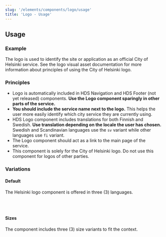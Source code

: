 ```yaml
---
slug: '/elements/components/logo/usage'
title: 'Logo - Usage'
---
```




## Usage

### Example

<PlaygroundPreview>
  <Logo language="fi" size="medium" />
</PlaygroundPreview>

The logo is used to identify the site or application as an official City of Helsinki service.
See the <Link size="M" href="/elements/visual-assets/logo">logo visual asset documentation</Link> for more information about principles of using the City of Helsinki logo.

### Principles

- Logo is automatically included in HDS Navigation and HDS Footer (not yet released) components. **Use the Logo component sparingly in other parts of the service.**
- **You should include the service name next to the logo.** This helps the user more easily identify which city service they are currently using.
- HDS Logo component includes translations for both Finnish and Swedish. **Use translation depending on the locale the user has chosen.** Swedish and Scandinavian languages use the `sv` variant while other languages use `fi` variant.
- The Logo component should act as a link to the main page of the service.
- This component is solely for the City of Helsinki logo. Do not use this component for logos of other parties.

### Variations

#### Default

The Helsinki logo component is offered in three (3) languages.

<PlaygroundPreview>
  <Logo language="fi" size="medium" />
  <br />
  <Logo language="sv" size="medium" />
  <br />
  <Logo language="ru" size="medium" />
</PlaygroundPreview>

#### Sizes

The component includes three (3) size variants to fit the context.

<PlaygroundPreview>
  <Logo language="fi" size="small" />
  <br />
  <Logo language="fi" size="medium" />
  <br />
  <Logo language="fi" size="large" />
</PlaygroundPreview>
